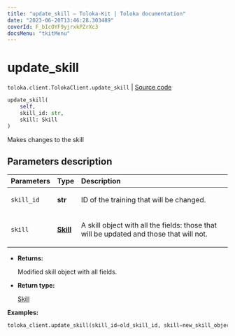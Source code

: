 ```yaml
---
title: "update_skill — Toloka-Kit | Toloka documentation"
date: "2023-06-20T13:46:28.303489"
coverId: F_bIcOYF9yjrxkPZrXc3
docsMenu: "tkitMenu"
---
```


# update_skill

`toloka.client.TolokaClient.update_skill` | [Source code](https://github.com/Toloka/toloka-kit/blob/v1.2.0/src/client/__init__.py#L2259)

```python
update_skill(
    self,
    skill_id: str,
    skill: Skill
)
```

Makes changes to the skill

## Parameters description

| Parameters | Type | Description |
| :----------| :----| :-----------|
`skill_id`|**str**|<p>ID of the training that will be changed.</p>
`skill`|**[Skill](/docs/toloka-kit/reference/toloka.client.skill.Skill)**|<p>A skill object with all the fields: those that will be updated and those that will not.</p>

* **Returns:**

  Modified skill object with all fields.

* **Return type:**

  [Skill](/docs/toloka-kit/reference/toloka.client.skill.Skill)

**Examples:**

```python
toloka_client.update_skill(skill_id=old_skill_id, skill=new_skill_object)
```
